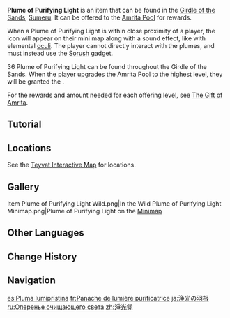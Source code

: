 {{Item Infobox
|id           = 107022
|image        = Item Plume of Purifying Light.png
|type         = Consumables
|invCategory  = Precious Items
|description  = Fragment left by [[Khvarena]]. Carrier of past memories.
|source1      = Found in [[Girdle of the Sands]]
}}
'''Plume of Purifying Light''' is an item that can be found in the [[Girdle of the Sands]], [[Sumeru]]. It can be offered to the [[Amrita Pool]] for rewards.

When a Plume of Purifying Light is within close proximity of a player, the icon {{Icon|Plume of Purifying Light}} will appear on their mini map along with a sound effect, like with elemental [[oculi]]. The player cannot directly interact with the plumes, and must instead use the [[Sorush (Gadget)|Sorush]] gadget. 

36 Plume of Purifying Light can be found throughout the Girdle of the Sands. When the player upgrades the Amrita Pool to the highest level, they will be granted the {{Achievement|Alkanet Amrita}}.

For the rewards and amount needed for each offering level, see [[The Gift of Amrita]].

==Tutorial==
{{Tutorial|Plumes of Purifying Light}}

==Locations==
See the [https://act.hoyolab.com/ys/app/interactive-map/index.html#/map/2?shown_types=470&center=1640.00,-7278.00&zoom=-1.00 Teyvat Interactive Map] for locations.

==Gallery==
<gallery>
Item Plume of Purifying Light Wild.png|In the Wild
Plume of Purifying Light Minimap.png|Plume of Purifying Light on the [[Minimap]]
</gallery>
<!--
==Video Guides==
{{EVT
|video1   = 
|caption1 = 
}}
-->
==Other Languages==
{{Other Languages
|en      = Plume of Purifying Light
|zhs     = 净光翎
|zhs_rm  = Jìngguāng-líng
|zht     = 淨光翎
|zht_rm  = Jìngguāng-líng
|zh_tl   = Plume of Purifying Light
|ja      = 浄光の羽根
|ja_rm   = Joukou no Hane{{assumed}}
|ja_tl   = 
|ko      = 맑은 빛의 깃털
|ko_rm   = Malgeun Bit-ui Git'teol
|ko_tl   = Plume of Pure Light
|es      = Pluma lumiprístina
|es_tl   = Plume of Pristine Light
|fr      = Panache de lumière purificatrice
|fr_tl   = Plume of Purifying Light
|ru      = Оперенье очищающего света
|ru_tl   = Plumage of Purifying Light
|th      = ขนนกแสงวิสุทธิ์
|th_rm   = 
|th_tl   = 
|vi      = Tịnh Quang Vũ
|vi_tl   = 
|de      = Feder reinigenden Lichts
|de_tl   = Plume of Purifying Light
|id      = Plume of Purifying Light
|pt      = Plumas da Luz Purificadora
|pt_tl   = 
|tr      = Arındıran Işık Tüyü
|tr_tl   = Purifying Feather of Light
|it      = Piuma di luce purificante
|it_tl   = 
}}

==Change History==
{{Change History|3.6}}

==Navigation==
{{Precious Navbox|Item}}
{{Exploration Navbox|Sumeru}}

[[es:Pluma lumiprístina]]
[[fr:Panache de lumière purificatrice]]
[[ja:浄光の羽根]]
[[ru:Оперенье очищающего света]]
[[zh:淨光翎]]